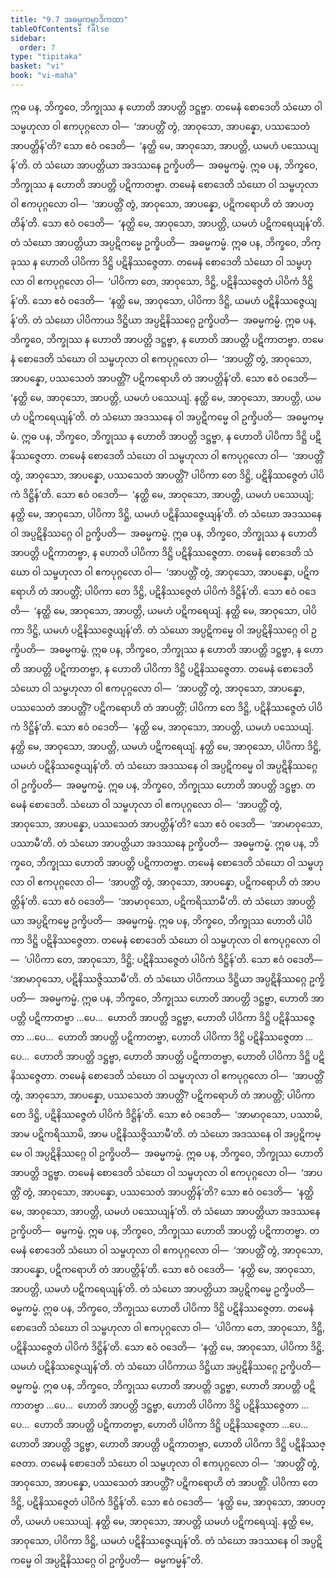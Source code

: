 ```yaml
---
title: "9.7 အဓမ္မကမ္မာဒိကထာ"
tableOfContents: false
sidebar:
  order: 7
type: "tipitaka"
basket: "vi"
book: "vi-maha"
---
```



<DynamicBreadcrumb />

<Division number="397" book="vi-maha" e="ch" v="3" p="445">

<Paragraph number="1814" book="vi-maha">
ဣဓ ပန, ဘိက္ခဝေ, ဘိက္ခုဿ န ဟောတိ အာပတ္တိ ဒဋ္ဌဗ္ဗာ. တမေနံ စောဒေတိ သံဃော ဝါ သမ္ဗဟုလာ ဝါ ဧကပုဂ္ဂလော ဝါ—  ‘အာပတ္တိံ တွံ, အာဝုသော, အာပန္နော, ပဿသေတံ အာပတ္တိန်’တိ? သော ဧဝံ ဝဒေတိ—  ‘နတ္ထိ မေ, အာဝုသော, အာပတ္တိ, ယမဟံ ပဿေယျန်’တိ. တံ သံဃော အာပတ္တိယာ အဒဿနေ ဥက္ခိပတိ—  အဓမ္မကမ္မံ.
</Paragraph>

<Paragraph number="1815" book="vi-maha">
ဣဓ ပန, ဘိက္ခဝေ, ဘိက္ခုဿ န ဟောတိ အာပတ္တိ ပဋိကာတဗ္ဗာ. တမေနံ စောဒေတိ သံဃော ဝါ သမ္ဗဟုလာ ဝါ ဧကပုဂ္ဂလော ဝါ—  ‘အာပတ္တိံ တွံ, အာဝုသော, အာပန္နော, ပဋိကရောဟိ တံ အာပတ္တိန်’တိ. သော ဧဝံ ဝဒေတိ—  ‘နတ္ထိ မေ, အာဝုသော, အာပတ္တိ, ယမဟံ ပဋိကရေယျန်’တိ. တံ သံဃော အာပတ္တိယာ အပ္ပဋိကမ္မေ ဥက္ခိပတိ—  အဓမ္မကမ္မံ.
</Paragraph>

<Paragraph number="1816" book="vi-maha">
ဣဓ ပန, ဘိက္ခဝေ, ဘိက္ခုဿ န ဟောတိ ပါပိကာ ဒိဋ္ဌိ ပဋိနိဿဇ္ဇေတာ. တမေနံ စောဒေတိ သံဃော ဝါ သမ္ဗဟုလာ ဝါ ဧကပုဂ္ဂလော ဝါ—  ‘ပါပိကာ တေ, အာဝုသော, ဒိဋ္ဌိ, ပဋိနိဿဇ္ဇေတံ ပါပိကံ ဒိဋ္ဌိန်’တိ. သော ဧဝံ ဝဒေတိ—  ‘နတ္ထိ မေ, အာဝုသော, ပါပိကာ ဒိဋ္ဌိ, ယမဟံ ပဋိနိဿဇ္ဇေယျန်’တိ. တံ သံဃော ပါပိကာယ ဒိဋ္ဌိယာ အပ္ပဋိနိဿဂ္ဂေ ဥက္ခိပတိ—  အဓမ္မကမ္မံ.
</Paragraph>

<Paragraph number="1817" book="vi-maha">
ဣဓ ပန, ဘိက္ခဝေ, ဘိက္ခုဿ န ဟောတိ အာပတ္တိ ဒဋ္ဌဗ္ဗာ, န ဟောတိ အာပတ္တိ ပဋိကာတဗ္ဗာ. တမေနံ စောဒေတိ သံဃော ဝါ သမ္ဗဟုလာ ဝါ ဧကပုဂ္ဂလော ဝါ—  ‘အာပတ္တိံ တွံ, အာဝုသော, အာပန္နော, ပဿသေတံ အာပတ္တိံ? ပဋိကရောဟိ တံ အာပတ္တိန်’တိ. သော ဧဝံ ဝဒေတိ—  ‘နတ္ထိ မေ, အာဝုသော, အာပတ္တိ, ယမဟံ ပဿေယျံ. နတ္ထိ မေ, အာဝုသော, အာပတ္တိ, ယမဟံ ပဋိကရေယျန်’တိ. တံ သံဃော အဒဿနေ ဝါ အပ္ပဋိကမ္မေ ဝါ ဥက္ခိပတိ—  အဓမ္မကမ္မံ.
</Paragraph>

<Paragraph number="1818" book="vi-maha">
ဣဓ ပန, ဘိက္ခဝေ, ဘိက္ခုဿ န ဟောတိ အာပတ္တိ ဒဋ္ဌဗ္ဗာ, န ဟောတိ ပါပိကာ ဒိဋ္ဌိ ပဋိနိဿဇ္ဇေတာ. တမေနံ စောဒေတိ သံဃော ဝါ သမ္ဗဟုလာ ဝါ ဧကပုဂ္ဂလော ဝါ—  ‘အာပတ္တိံ တွံ, အာဝုသော, အာပန္နော, ပဿသေတံ အာပတ္တိံ? ပါပိကာ တေ ဒိဋ္ဌိ, ပဋိနိဿဇ္ဇေတံ ပါပိကံ ဒိဋ္ဌိန်’တိ. သော ဧဝံ ဝဒေတိ—  ‘နတ္ထိ မေ, အာဝုသော, အာပတ္တိ, ယမဟံ ပဿေယျံ; နတ္ထိ မေ, အာဝုသော, ပါပိကာ ဒိဋ္ဌိ, ယမဟံ ပဋိနိဿဇ္ဇေယျန်’တိ. တံ သံဃော အဒဿနေ ဝါ အပ္ပဋိနိဿဂ္ဂေ ဝါ ဥက္ခိပတိ—  အဓမ္မကမ္မံ.
</Paragraph>

<Paragraph number="1819" book="vi-maha">
ဣဓ ပန, ဘိက္ခဝေ, ဘိက္ခုဿ န ဟောတိ အာပတ္တိ ပဋိကာတဗ္ဗာ, န ဟောတိ ပါပိကာ ဒိဋ္ဌိ ပဋိနိဿဇ္ဇေတာ. တမေနံ စောဒေတိ သံဃော ဝါ သမ္ဗဟုလာ ဝါ ဧကပုဂ္ဂလော ဝါ—  ‘အာပတ္တိံ တွံ, အာဝုသော, အာပန္နော, ပဋိကရောဟိ တံ အာပတ္တိံ; ပါပိကာ တေ ဒိဋ္ဌိ, ပဋိနိဿဇ္ဇေတံ ပါပိကံ ဒိဋ္ဌိန်’တိ. သော ဧဝံ ဝဒေတိ—  ‘နတ္ထိ မေ, အာဝုသော, အာပတ္တိ, ယမဟံ ပဋိကရေယျံ. နတ္ထိ မေ, အာဝုသော, ပါပိကာ ဒိဋ္ဌိ, ယမဟံ ပဋိနိဿဇ္ဇေယျန်’တိ. တံ သံဃော အပ္ပဋိကမ္မေ ဝါ အပ္ပဋိနိဿဂ္ဂေ ဝါ ဥက္ခိပတိ—  အဓမ္မကမ္မံ.
</Paragraph>

<Paragraph number="1820" book="vi-maha">
ဣဓ ပန, ဘိက္ခဝေ, ဘိက္ခုဿ န ဟောတိ အာပတ္တိ ဒဋ္ဌဗ္ဗာ, န ဟောတိ အာပတ္တိ ပဋိကာတဗ္ဗာ, န ဟောတိ ပါပိကာ ဒိဋ္ဌိ ပဋိနိဿဇ္ဇေတာ. တမေနံ စောဒေတိ သံဃော ဝါ သမ္ဗဟုလာ ဝါ ဧကပုဂ္ဂလော ဝါ—  ‘အာပတ္တိံ တွံ, အာဝုသော, အာပန္နော, ပဿသေတံ အာပတ္တိံ? ပဋိကရောဟိ တံ အာပတ္တိံ; ပါပိကာ တေ ဒိဋ္ဌိ, ပဋိနိဿဇ္ဇေတံ ပါပိကံ ဒိဋ္ဌိန်’တိ. သော ဧဝံ ဝဒေတိ—  ‘နတ္ထိ မေ, အာဝုသော, အာပတ္တိ, ယမဟံ ပဿေယျံ. နတ္ထိ မေ, အာဝုသော, အာပတ္တိ, ယမဟံ ပဋိကရေယျံ. နတ္ထိ မေ, အာဝုသော, ပါပိကာ ဒိဋ္ဌိ, ယမဟံ ပဋိနိဿဇ္ဇေယျန်’တိ. တံ သံဃော အဒဿနေ ဝါ အပ္ပဋိကမ္မေ ဝါ အပ္ပဋိနိဿဂ္ဂေ ဝါ ဥက္ခိပတိ—  အဓမ္မကမ္မံ.
</Paragraph>

</Division>
<Division number="398" book="vi-maha" e="ch" v="3" p="446">

<Paragraph number="1821" book="vi-maha">
ဣဓ ပန, ဘိက္ခဝေ, ဘိက္ခုဿ ဟောတိ အာပတ္တိ ဒဋ္ဌဗ္ဗာ. တမေနံ စောဒေတိ. သံဃော ဝါ သမ္ဗဟုလာ ဝါ ဧကပုဂ္ဂလော ဝါ—  ‘အာပတ္တိံ တွံ, အာဝုသော, အာပန္နော, ပဿသေတံ အာပတ္တိန်’တိ? သော ဧဝံ ဝဒေတိ—  ‘အာမာဝုသော, ပဿာမီ’တိ. တံ သံဃော အာပတ္တိယာ အဒဿနေ ဥက္ခိပတိ—  အဓမ္မကမ္မံ.
</Paragraph>

<Paragraph number="1822" book="vi-maha">
ဣဓ ပန, ဘိက္ခဝေ, ဘိက္ခုဿ ဟောတိ အာပတ္တိ ပဋိကာတဗ္ဗာ. တမေနံ စောဒေတိ သံဃော ဝါ သမ္ဗဟုလာ ဝါ ဧကပုဂ္ဂလော ဝါ—  ‘အာပတ္တိံ တွံ, အာဝုသော, အာပန္နော, ပဋိကရောဟိ တံ အာပတ္တိန်’တိ. သော ဧဝံ ဝဒေတိ—  ‘အာမာဝုသော, ပဋိကရိဿာမီ’တိ. တံ သံဃော အာပတ္တိယာ အပ္ပဋိကမ္မေ ဥက္ခိပတိ—  အဓမ္မကမ္မံ.
</Paragraph>

<Paragraph number="1823" book="vi-maha">
ဣဓ ပန, ဘိက္ခဝေ, ဘိက္ခုဿ ဟောတိ ပါပိကာ ဒိဋ္ဌိ ပဋိနိဿဇ္ဇေတာ. တမေနံ စောဒေတိ သံဃော ဝါ သမ္ဗဟုလာ ဝါ ဧကပုဂ္ဂလော ဝါ—  ‘ပါပိကာ တေ, အာဝုသော, ဒိဋ္ဌိ; ပဋိနိဿဇ္ဇေတံ ပါပိကံ ဒိဋ္ဌိန်’တိ. သော ဧဝံ ဝဒေတိ—  ‘အာမာဝုသော, ပဋိနိဿဇ္ဇိဿာမီ’တိ. တံ သံဃော ပါပိကာယ ဒိဋ္ဌိယာ အပ္ပဋိနိဿဂ္ဂေ ဥက္ခိပတိ—  အဓမ္မကမ္မံ.
</Paragraph>

<Paragraph number="1824" book="vi-maha">
ဣဓ ပန, ဘိက္ခဝေ, ဘိက္ခုဿ ဟောတိ အာပတ္တိ ဒဋ္ဌဗ္ဗာ, ဟောတိ အာပတ္တိ ပဋိကာတဗ္ဗာ …ပေ…  ဟောတိ အာပတ္တိ ဒဋ္ဌဗ္ဗာ, ဟောတိ ပါပိကာ ဒိဋ္ဌိ ပဋိနိဿဇ္ဇေတာ …ပေ…  ဟောတိ အာပတ္တိ ပဋိကာတဗ္ဗာ, ဟောတိ ပါပိကာ ဒိဋ္ဌိ ပဋိနိဿဇ္ဇေတာ …ပေ…  ဟောတိ အာပတ္တိ ဒဋ္ဌဗ္ဗာ, ဟောတိ အာပတ္တိ ပဋိကာတဗ္ဗာ, ဟောတိ ပါပိကာ ဒိဋ္ဌိ ပဋိနိဿဇ္ဇေတာ. တမေနံ စောဒေတိ သံဃော ဝါ သမ္ဗဟုလာ ဝါ ဧကပုဂ္ဂလော ဝါ—  ‘အာပတ္တိံ တွံ, အာဝုသော, အာပန္နော, ပဿသေတံ အာပတ္တိံ? ပဋိကရောဟိ တံ အာပတ္တိံ; ပါပိကာ တေ ဒိဋ္ဌိ, ပဋိနိဿဇ္ဇေတံ ပါပိကံ ဒိဋ္ဌိန်’တိ. သော ဧဝံ ဝဒေတိ—  ‘အာမာဝုသော, ပဿာမိ, အာမ ပဋိကရိဿာမိ, အာမ ပဋိနိဿဇ္ဇိဿာမီ’တိ. တံ သံဃော အဒဿနေ ဝါ အပ္ပဋိကမ္မေ ဝါ အပ္ပဋိနိဿဂ္ဂေ ဝါ ဥက္ခိပတိ—  အဓမ္မကမ္မံ.
</Paragraph>

</Division>
<Division number="399" book="vi-maha" e="ch" v="3" p="447">

<Paragraph number="1825" book="vi-maha">
ဣဓ ပန, ဘိက္ခဝေ, ဘိက္ခုဿ ဟောတိ အာပတ္တိ ဒဋ္ဌဗ္ဗာ. တမေနံ စောဒေတိ သံဃော ဝါ သမ္ဗဟုလာ ဝါ ဧကပုဂ္ဂလော ဝါ—  ‘အာပတ္တိံ တွံ, အာဝုသော, အာပန္နော, ပဿသေတံ အာပတ္တိန်’တိ? သော ဧဝံ ဝဒေတိ—  ‘နတ္ထိ မေ, အာဝုသော, အာပတ္တိ, ယမဟံ ပဿေယျန်’တိ. တံ သံဃော အာပတ္တိယာ အဒဿနေ ဥက္ခိပတိ—  ဓမ္မကမ္မံ.
</Paragraph>

<Paragraph number="1826" book="vi-maha">
ဣဓ ပန, ဘိက္ခဝေ, ဘိက္ခုဿ ဟောတိ အာပတ္တိ ပဋိကာတဗ္ဗာ. တမေနံ စောဒေတိ သံဃော ဝါ သမ္ဗဟုလာ ဝါ ဧကပုဂ္ဂလော ဝါ—  ‘အာပတ္တိံ တွံ, အာဝုသော, အာပန္နော, ပဋိကရောဟိ တံ အာပတ္တိန်’တိ. သော ဧဝံ ဝဒေတိ—  ‘နတ္ထိ မေ, အာဝုသော, အာပတ္တိ, ယမဟံ ပဋိကရေယျန်’တိ. တံ သံဃော အာပတ္တိယာ အပ္ပဋိကမ္မေ ဥက္ခိပတိ—  ဓမ္မကမ္မံ.
</Paragraph>

<Paragraph number="1827" book="vi-maha">
ဣဓ ပန, ဘိက္ခဝေ, ဘိက္ခုဿ ဟောတိ ပါပိကာ ဒိဋ္ဌိ ပဋိနိဿဇ္ဇေတာ. တမေနံ စောဒေတိ သံဃော ဝါ သမ္ဗဟုလာ ဝါ ဧကပုဂ္ဂလော ဝါ—  ‘ပါပိကာ တေ, အာဝုသော, ဒိဋ္ဌိ, ပဋိနိဿဇ္ဇေတံ ပါပိကံ ဒိဋ္ဌိန်’တိ. သော ဧဝံ ဝဒေတိ—  ‘နတ္ထိ မေ, အာဝုသော, ပါပိကာ ဒိဋ္ဌိ, ယမဟံ ပဋိနိဿဇ္ဇေယျန်’တိ. တံ သံဃော ပါပိကာယ ဒိဋ္ဌိယာ အပ္ပဋိနိဿဂ္ဂေ ဥက္ခိပတိ—  ဓမ္မကမ္မံ.
</Paragraph>

<Paragraph number="1828" book="vi-maha">
ဣဓ ပန, ဘိက္ခဝေ, ဘိက္ခုဿ ဟောတိ အာပတ္တိ ဒဋ္ဌဗ္ဗာ, ဟောတိ အာပတ္တိ ပဋိကာတဗ္ဗာ …ပေ…  ဟောတိ အာပတ္တိ ဒဋ္ဌဗ္ဗာ, ဟောတိ ပါပိကာ ဒိဋ္ဌိ ပဋိနိဿဇ္ဇေတာ …ပေ…  ဟောတိ အာပတ္တိ ပဋိကာတဗ္ဗာ, ဟောတိ ပါပိကာ ဒိဋ္ဌိ ပဋိနိဿဇ္ဇေတာ …ပေ…  ဟောတိ အာပတ္တိ ဒဋ္ဌဗ္ဗာ, ဟောတိ အာပတ္တိ ပဋိကာတဗ္ဗာ, ဟောတိ ပါပိကာ ဒိဋ္ဌိ ပဋိနိဿဇ္ဇေတာ. တမေနံ စောဒေတိ သံဃော ဝါ သမ္ဗဟုလာ ဝါ ဧကပုဂ္ဂလော ဝါ—  ‘အာပတ္တိံ တွံ, အာဝုသော, အာပန္နော, ပဿသေတံ အာပတ္တိံ? ပဋိကရောဟိ တံ အာပတ္တိံ. ပါပိကာ တေ ဒိဋ္ဌိ, ပဋိနိဿဇ္ဇေတံ ပါပိကံ ဒိဋ္ဌိန်’တိ. သော ဧဝံ ဝဒေတိ—  ‘နတ္ထိ မေ, အာဝုသော, အာပတ္တိ, ယမဟံ ပဿေယျံ. နတ္ထိ မေ, အာဝုသော, အာပတ္တိ ယမဟံ ပဋိကရေယျံ. နတ္ထိ မေ, အာဝုသော, ပါပိကာ ဒိဋ္ဌိ, ယမဟံ ပဋိနိဿဇ္ဇေယျန်’တိ. တံ သံဃော အဒဿနေ ဝါ အပ္ပဋိကမ္မေ ဝါ အပ္ပဋိနိဿဂ္ဂေ ဝါ ဥက္ခိပတိ—  ဓမ္မကမ္မန်”တိ.
</Paragraph>
</Division>